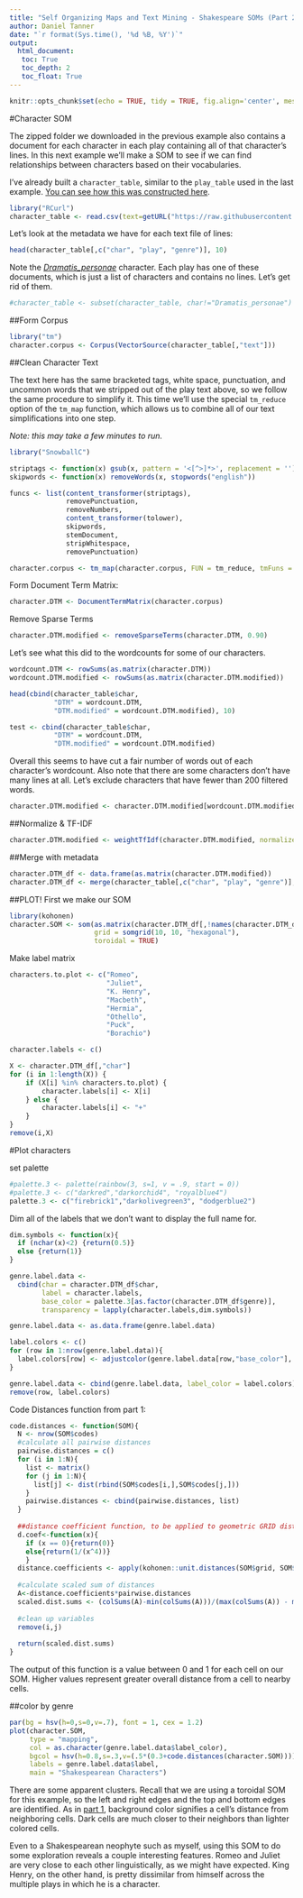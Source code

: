```yaml
---
title: "Self Organizing Maps and Text Mining - Shakespeare SOMs (Part 2)"
author: Daniel Tanner
date: "`r format(Sys.time(), '%d %B, %Y')`"
output:
  html_document:
   toc: True
   toc_depth: 2
   toc_float: True
---
```

```r
knitr::opts_chunk$set(echo = TRUE, tidy = TRUE, fig.align='center', message = FALSE, warning = FALSE)
```

#Character SOM

The zipped folder we downloaded in the previous example also contains a document for each character in each play containing all of that character's lines. In this next example we'll make a SOM to see if we can find relationships between characters based on their vocabularies.

I've already built a `character_table`, similar to the `play_table` used in the last example. [You can see how this was constructed here](https://clarkdatalabs.github.io/soms/Build_Tables). 

```r
library("RCurl")
character_table <- read.csv(text=getURL("https://raw.githubusercontent.com/clarkdatalabs/soms/master/Shakespeare_tables/character_table.csv"), sep=",", header=T, check.names = TRUE, stringsAsFactors = FALSE)
```

Let's look at the metadata we have for each text file of lines:

```r
head(character_table[,c("char", "play", "genre")], 10)
```

Note the [*Dramatis_personae*](https://en.wikipedia.org/wiki/Dramatis_person%C3%A6) character. Each play has one of these documents, which is just a list of characters and contains no lines. Let's get rid of them.

```r
#character_table <- subset(character_table, char!="Dramatis_personae")
```

##Form Corpus
```r
library("tm")
character.corpus <- Corpus(VectorSource(character_table[,"text"]))
```

##Clean Character Text

The text here has the same bracketed tags, white space, punctuation, and uncommon words that we stripped out of the play text above, so we follow the same procedure to simplify it. This time we'll use the special `tm_reduce` option of the `tm_map` function, which allows us to combine all of our text simplifications into one step.

_Note: this may take a few minutes to run._
```r
library("SnowballC")

striptags <- function(x) gsub(x, pattern = '<[^>]*>', replacement = '')
skipwords <- function(x) removeWords(x, stopwords("english"))

funcs <- list(content_transformer(striptags),
              removePunctuation, 
              removeNumbers, 
              content_transformer(tolower), 
              skipwords, 
              stemDocument, 
              stripWhitespace, 
              removePunctuation)

character.corpus <- tm_map(character.corpus, FUN = tm_reduce, tmFuns = funcs)
```

Form Document Term Matrix:
```r
character.DTM <- DocumentTermMatrix(character.corpus)
```

Remove Sparse Terms
```r
character.DTM.modified <- removeSparseTerms(character.DTM, 0.90)
```


Let's see what this did to the wordcounts for some of our characters.
```r
wordcount.DTM <- rowSums(as.matrix(character.DTM))
wordcount.DTM.modified <- rowSums(as.matrix(character.DTM.modified))

head(cbind(character_table$char,
           "DTM" = wordcount.DTM,
           "DTM.modified" = wordcount.DTM.modified), 10)
```
```r
test <- cbind(character_table$char,
           "DTM" = wordcount.DTM,
           "DTM.modified" = wordcount.DTM.modified)
```


Overall this seems to have cut a fair number of words out of each character's wordcount. Also note that there are some characters don't have many lines at all. Let's exclude characters that have fewer than 200 filtered words.

```r
character.DTM.modified <- character.DTM.modified[wordcount.DTM.modified>200, ]
```

##Normalize & TF-IDF

```r
character.DTM.modified <- weightTfIdf(character.DTM.modified, normalize = TRUE)
```

##Merge with metadata
```r
character.DTM_df <- data.frame(as.matrix(character.DTM.modified))
character.DTM_df <- merge(character_table[,c("char", "play", "genre")], character.DTM_df, by.x = "row.names", by.y = "row.names", suffixes = c("", ".DTM"))
```


##PLOT!
First we make our SOM
```r

library(kohonen)
character.SOM <- som(as.matrix(character.DTM_df[,!names(character.DTM_df) %in% c("Row.names","char","play","genre")]), 
                     grid = somgrid(10, 10, "hexagonal"), 
                     toroidal = TRUE)
```

Make label matrix
```r
characters.to.plot <- c("Romeo", 
                        "Juliet",
                        "K. Henry",
                        "Macbeth",
                        "Hermia",
                        "Othello",
                        "Puck",
                        "Borachio")

character.labels <- c()

X <- character.DTM_df[,"char"]
for (i in 1:length(X)) {
    if (X[i] %in% characters.to.plot) {
        character.labels[i] <- X[i]
    } else {
        character.labels[i] <- "+"
    }
}
remove(i,X)
```


#Plot characters

set palette
```r
#palette.3 <- palette(rainbow(3, s=1, v = .9, start = 0))
#palette.3 <- c("darkred","darkorchid4", "royalblue4")
palette.3 <- c("firebrick1","darkolivegreen3", "dodgerblue2")
```

Dim all of the labels that we don't want to display the full name for.
```r

dim.symbols <- function(x){
  if (nchar(x)<2) {return(0.5)}
  else {return(1)}
}

genre.label.data <- 
  cbind(char = character.DTM_df$char,
        label = character.labels, 
        base_color = palette.3[as.factor(character.DTM_df$genre)],
        transparency = lapply(character.labels,dim.symbols))

genre.label.data <- as.data.frame(genre.label.data)

label.colors <- c()
for (row in 1:nrow(genre.label.data)){
  label.colors[row] <- adjustcolor(genre.label.data[row,"base_color"], alpha.f = genre.label.data[row,"transparency"])
}

genre.label.data <- cbind(genre.label.data, label_color = label.colors)
remove(row, label.colors)
```

Code Distances function from part 1:
```r
code.distances <- function(SOM){
  N <- nrow(SOM$codes)
  #calculate all pairwise distances
  pairwise.distances = c()
  for (i in 1:N){
    list <- matrix()
    for (j in 1:N){
      list[j] <- dist(rbind(SOM$codes[i,],SOM$codes[j,]))
    }
    pairwise.distances <- cbind(pairwise.distances, list)
  }
  
  ##distance coefficient function, to be applied to geometric GRID distances
  d.coef<-function(x){
    if (x == 0){return(0)}
    else{return(1/(x^4))}
    }
  distance.coefficients <- apply(kohonen::unit.distances(SOM$grid, SOM$toroidal),c(1,2),d.coef)
  
  #calculate scaled sum of distances
  A<-distance.coefficients*pairwise.distances
  scaled.dist.sums <- (colSums(A)-min(colSums(A)))/(max(colSums(A)) - min(colSums(A)))
  
  #clean up variables
  remove(i,j)
  
  return(scaled.dist.sums)
}
```
The output of this function is a value between 0 and 1 for each cell on our SOM. Higher values represent greater overall distance from a cell to nearby cells.


##color by genre
```r
par(bg = hsv(h=0,s=0,v=.7), font = 1, cex = 1.2)
plot(character.SOM, 
     type = "mapping",
     col = as.character(genre.label.data$label_color),
     bgcol = hsv(h=0.8,s=.3,v=(.5*(0.3+code.distances(character.SOM)))),
     labels = genre.label.data$label,
     main = "Shakespearean Characters")
```

There are some apparent clusters. Recall that we are using a toroidal SOM for this example, so the left and right edges and the top and bottom edges are identified. As in [part 1](https://clarkdatalabs.github.io/soms/SOM_Shakespeare_Part_1), background color signifies a cell's distance from neighboring cells. Dark cells are much closer to their neighbors than lighter colored cells. 

Even to a Shakespearean neophyte such as myself, using this SOM to do some exploration reveals a couple interesting features. Romeo and Juliet are very close to each other linguistically, as we might have expected. King Henry, on the other hand, is pretty dissimilar from himself across the multiple plays in which he is a character. 
